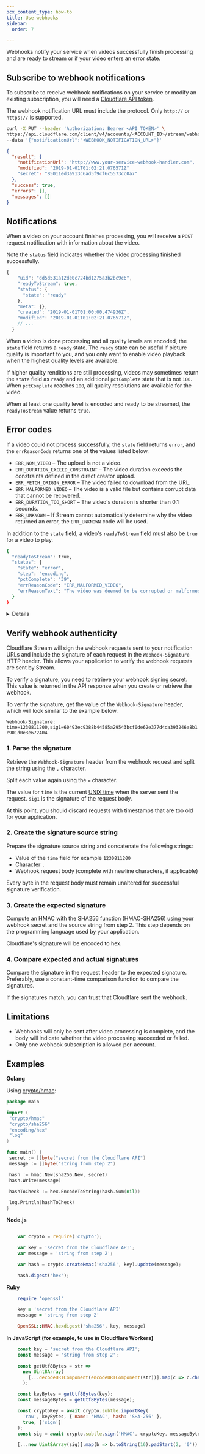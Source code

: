 ```yaml
---
pcx_content_type: how-to
title: Use webhooks
sidebar:
  order: 7

---
```



Webhooks notify your service when videos successfully finish processing and are ready to stream or if your video enters an error state.

## Subscribe to webhook notifications

To subscribe to receive webhook notifications on your service or modify an existing subscription, you will need a [Cloudflare API token](https://dash.cloudflare.com/profile/api-tokens).

The webhook notification URL must include the protocol. Only `http://` or `https://` is supported.

```bash
curl -X PUT --header 'Authorization: Bearer <API_TOKEN>' \
https://api.cloudflare.com/client/v4/accounts/<ACCOUNT_ID>/stream/webhook \
--data '{"notificationUrl":"<WEBHOOK_NOTIFICATION_URL>"}'
```

```json title="Example response"
{
  "result": {
    "notificationUrl": "http://www.your-service-webhook-handler.com",
    "modified": "2019-01-01T01:02:21.076571Z"
    "secret": "85011ed3a913c6ad5f9cf6c5573cc0a7"
  },
  "success": true,
  "errors": [],
  "messages": []
}
```

## Notifications

When a video on your account finishes processing, you will receive a `POST` request notification with information about the video.

Note the `status` field indicates whether the video processing finished successfully.

```javascript title="Example POST request body sent in response to successful encoding"
{
    "uid": "dd5d531a12de0c724bd1275a3b2bc9c6",
    "readyToStream": true,
    "status": {
      "state": "ready"
    },
    "meta": {},
    "created": "2019-01-01T01:00:00.474936Z",
    "modified": "2019-01-01T01:02:21.076571Z",
    // ...
  }
```

When a video is done processing and all quality levels are encoded, the `state` field returns a `ready` state. The `ready` state can be useful if picture quality is important to you, and you only want to enable video playback when the highest quality levels are available.

If higher quality renditions are still processing, videos may sometimes return the `state` field as `ready` and an additional `pctComplete` state that is not `100`. When `pctComplete` reaches `100`, all quality resolutions are available for the video.

When at least one quality level is encoded and ready to be streamed, the `readyToStream` value returns `true`.

## Error codes

If a video could not process successfully, the `state` field returns `error`, and the `errReasonCode` returns one of the values listed below.

* `ERR_NON_VIDEO` – The upload is not a video.
* `ERR_DURATION_EXCEED_CONSTRAINT` – The video duration exceeds the constraints defined in the direct creator upload.
* `ERR_FETCH_ORIGIN_ERROR` – The video failed to download from the URL.
* `ERR_MALFORMED_VIDEO` – The video is a valid file but contains corrupt data that cannot be recovered.
* `ERR_DURATION_TOO_SHORT` – The video's duration is shorter than 0.1 seconds.
* `ERR_UNKNOWN` – If Stream cannot automatically determine why the video returned an error, the `ERR_UNKNOWN` code will be used.

In addition to the `state` field, a video's `readyToStream` field must also be `true` for a video to play.

```bash title="Example error response" {2,4,7}
{
  "readyToStream": true,
  "status": {
    "state": "error",
    "step": "encoding",
    "pctComplete": "39",
    "errReasonCode": "ERR_MALFORMED_VIDEO",
    "errReasonText": "The video was deemed to be corrupted or malformed.",
  }
}
```


<Details header="Example: POST body for successful video encoding">

```json
{
 "uid": "6b9e68b07dfee8cc2d116e4c51d6a957",
 "creator": null,
 "thumbnail": "https://customer-f33zs165nr7gyfy4.cloudflarestream.com/6b9e68b07dfee8cc2d116e4c51d6a957/thumbnails/thumbnail.jpg",
 "thumbnailTimestampPct": 0,
 "readyToStream": true,
 "status": {
   "state": "ready",
   "pctComplete": "39.000000",
   "errorReasonCode": "",
   "errorReasonText": ""
 },
 "meta": {
   "filename": "small.mp4",
   "filetype": "video/mp4",
   "name": "small.mp4",
   "relativePath": "null",
   "type": "video/mp4"
 },
 "created": "2022-06-30T17:53:12.512033Z",
 "modified": "2022-06-30T17:53:21.774299Z",
 "size": 383631,
 "preview": "https://customer-f33zs165nr7gyfy4.cloudflarestream.com/6b9e68b07dfee8cc2d116e4c51d6a957/watch",
 "allowedOrigins": [],
 "requireSignedURLs": false,
 "uploaded": "2022-06-30T17:53:12.511981Z",
 "uploadExpiry": "2022-07-01T17:53:12.511973Z",
 "maxSizeBytes": null,
 "maxDurationSeconds": null,
 "duration": 5.5,
 "input": {
   "width": 560,
   "height": 320
 },
 "playback": {
   "hls": "https://customer-f33zs165nr7gyfy4.cloudflarestream.com/6b9e68b07dfee8cc2d116e4c51d6a957/manifest/video.m3u8",
   "dash": "https://customer-f33zs165nr7gyfy4.cloudflarestream.com/6b9e68b07dfee8cc2d116e4c51d6a957/manifest/video.mpd"
 },
 "watermark": null
}
```


</Details>

## Verify webhook authenticity

Cloudflare Stream will sign the webhook requests sent to your notification URLs and include the signature of each request in the `Webhook-Signature` HTTP header. This allows your application to verify the webhook requests are sent by Stream.

To verify a signature, you need to retrieve your webhook signing secret. This value is returned in the API response when you create or retrieve the webhook.

To verify the signature, get the value of the `Webhook-Signature` header, which will look similar to the example below.

`Webhook-Signature: time=1230811200,sig1=60493ec9388b44585a29543bcf0de62e377d4da393246a8b1c901d0e3e672404`

### 1. Parse the signature

Retrieve the `Webhook-Signature` header from the webhook request and split the string using the `,` character.

Split each value again using the `=` character.

The value for `time` is the current [UNIX time](https://en.wikipedia.org/wiki/Unix_time) when the server sent the request. `sig1` is the signature of the request body.

At this point, you should discard requests with timestamps that are too old for your application.

### 2. Create the signature source string

Prepare the signature source string and concatenate the following strings:

* Value of the `time` field for example `1230811200`
* Character `.`
* Webhook request body (complete with newline characters, if applicable)

Every byte in the request body must remain unaltered for successful signature verification.

### 3. Create the expected signature

Compute an HMAC with the SHA256 function (HMAC-SHA256) using your webhook secret and the source string from step 2.
This step depends on the programming language used by your application.

Cloudflare's signature will be encoded to hex.

### 4. Compare expected and actual signatures

Compare the signature in the request header to the expected signature. Preferably, use a constant-time comparison function to compare the signatures.

If the signatures match, you can trust that Cloudflare sent the webhook.

## Limitations

* Webhooks will only be sent after video processing is complete, and the body will indicate whether the video processing succeeded or failed.
* Only one webhook subscription is allowed per-account.

## Examples

**Golang**

Using [crypto/hmac](https://golang.org/pkg/crypto/hmac/#pkg-overview):

```go
package main

import (
 "crypto/hmac"
 "crypto/sha256"
 "encoding/hex"
 "log"
)

func main() {
 secret := []byte("secret from the Cloudflare API")
 message := []byte("string from step 2")

 hash := hmac.New(sha256.New, secret)
 hash.Write(message)

 hashToCheck := hex.EncodeToString(hash.Sum(nil))

 log.Println(hashToCheck)
}

```

**Node.js**

```js

    var crypto = require('crypto');

    var key = 'secret from the Cloudflare API';
    var message = 'string from step 2';

    var hash = crypto.createHmac('sha256', key).update(message);

    hash.digest('hex');
```

**Ruby**

```ruby
    require 'openssl'

    key = 'secret from the Cloudflare API'
    message = 'string from step 2'

    OpenSSL::HMAC.hexdigest('sha256', key, message)
```

**In JavaScript (for example, to use in Cloudflare Workers)**

```javascript
    const key = 'secret from the Cloudflare API';
    const message = 'string from step 2';

    const getUtf8Bytes = str =>
      new Uint8Array(
        [...decodeURIComponent(encodeURIComponent(str))].map(c => c.charCodeAt(0))
      );

    const keyBytes = getUtf8Bytes(key);
    const messageBytes = getUtf8Bytes(message);

    const cryptoKey = await crypto.subtle.importKey(
      'raw', keyBytes, { name: 'HMAC', hash: 'SHA-256' },
      true, ['sign']
    );
    const sig = await crypto.subtle.sign('HMAC', cryptoKey, messageBytes);

    [...new Uint8Array(sig)].map(b => b.toString(16).padStart(2, '0')).join('');
```
